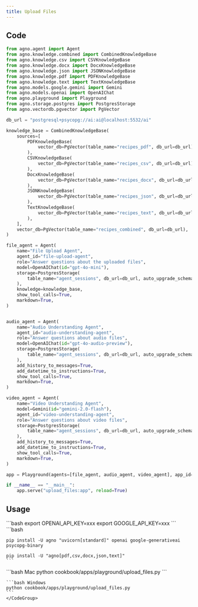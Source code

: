 ```yaml
---
title: Upload Files
---
```


## Code

```python cookbook/apps/playground/upload_files.py 
from agno.agent import Agent
from agno.knowledge.combined import CombinedKnowledgeBase
from agno.knowledge.csv import CSVKnowledgeBase
from agno.knowledge.docx import DocxKnowledgeBase
from agno.knowledge.json import JSONKnowledgeBase
from agno.knowledge.pdf import PDFKnowledgeBase
from agno.knowledge.text import TextKnowledgeBase
from agno.models.google.gemini import Gemini
from agno.models.openai import OpenAIChat
from agno.playground import Playground
from agno.storage.postgres import PostgresStorage
from agno.vectordb.pgvector import PgVector

db_url = "postgresql+psycopg://ai:ai@localhost:5532/ai"

knowledge_base = CombinedKnowledgeBase(
    sources=[
        PDFKnowledgeBase(
            vector_db=PgVector(table_name="recipes_pdf", db_url=db_url), path=""
        ),
        CSVKnowledgeBase(
            vector_db=PgVector(table_name="recipes_csv", db_url=db_url), path=""
        ),
        DocxKnowledgeBase(
            vector_db=PgVector(table_name="recipes_docx", db_url=db_url), path=""
        ),
        JSONKnowledgeBase(
            vector_db=PgVector(table_name="recipes_json", db_url=db_url), path=""
        ),
        TextKnowledgeBase(
            vector_db=PgVector(table_name="recipes_text", db_url=db_url), path=""
        ),
    ],
    vector_db=PgVector(table_name="recipes_combined", db_url=db_url),
)

file_agent = Agent(
    name="File Upload Agent",
    agent_id="file-upload-agent",
    role="Answer questions about the uploaded files",
    model=OpenAIChat(id="gpt-4o-mini"),
    storage=PostgresStorage(
        table_name="agent_sessions", db_url=db_url, auto_upgrade_schema=True
    ),
    knowledge=knowledge_base,
    show_tool_calls=True,
    markdown=True,
)


audio_agent = Agent(
    name="Audio Understanding Agent",
    agent_id="audio-understanding-agent",
    role="Answer questions about audio files",
    model=OpenAIChat(id="gpt-4o-audio-preview"),
    storage=PostgresStorage(
        table_name="agent_sessions", db_url=db_url, auto_upgrade_schema=True
    ),
    add_history_to_messages=True,
    add_datetime_to_instructions=True,
    show_tool_calls=True,
    markdown=True,
)

video_agent = Agent(
    name="Video Understanding Agent",
    model=Gemini(id="gemini-2.0-flash"),
    agent_id="video-understanding-agent",
    role="Answer questions about video files",
    storage=PostgresStorage(
        table_name="agent_sessions", db_url=db_url, auto_upgrade_schema=True
    ),
    add_history_to_messages=True,
    add_datetime_to_instructions=True,
    show_tool_calls=True,
    markdown=True,
)

app = Playground(agents=[file_agent, audio_agent, video_agent], app_id="upload_files_app", name="Upload Files App", description="Upload Files App").get_app()

if __name__ == "__main__":
    app.serve("upload_files:app", reload=True)

```

## Usage

<Steps>
  <Snippet file="create-venv-step.mdx" />

  <Step title="Set your API keys">
    ```bash
    export OPENAI_API_KEY=xxx
    export GOOGLE_API_KEY=xxx
    ```
  </Step>

  <Step title="Install libraries">
    ```bash
  
    pip install -U agno "uvicorn[standard]" openai google-generativeai psycopg-binary

    pip install -U "agno[pdf,csv,docx,json,text]"
    ```
  </Step>

  <Step title="Run Agent">
    <CodeGroup>
    ```bash Mac
    python cookbook/apps/playground/upload_files.py
    ```

    ```bash Windows
    python cookbook/apps/playground/upload_files.py
    ```
    </CodeGroup>
  </Step>
</Steps> 